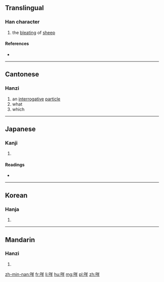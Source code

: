 ==Translingual==

===Han character===
{{Han char|rn=30|rad=口|as=06|sn=9|four=6805<sub>1</sub>|canj=口廿手 (RTQ)|ids=⿰[[口]][[羊]]}}

# the [[bleat]]ing of [[sheep]]

====References====
* {{Han ref|kx=0186.130|dkj=03540|dj=0405.340|hdz=10622.050|uh=54A9|ud=21673|bh=ABA7|bd=43943}}

----

==Cantonese==

===Hanzi===
{{yue-hanzi|jyut=me1|y=me1}}

# an [[interrogative]] [[particle]]
# what
# which
----

==Japanese==

===Kanji===
{{ja-kanji|grade=|rs=口06}}

# {{defn|lang=ja|sort=口06}}

====Readings====
* {{ja-readings|on=[[び]] (bi), [[み]] (mi)|kun=}}

----

==Korean==

===Hanja===
{{ko-hanja|hangeul=미|rv=mi|mr=mi}}

# {{defn|lang=ko|sort=口06}}

----

==Mandarin==

===Hanzi===
{{cmn-hanzi|pin=[[miē]] ([[mie1]])|wg=mieh<sup>1</sup>}}

# {{defn|lang=cmn|sort=口06}}

[[zh-min-nan:咩]]
[[fr:咩]]
[[li:咩]]
[[hu:咩]]
[[mg:咩]]
[[pl:咩]]
[[zh:咩]]